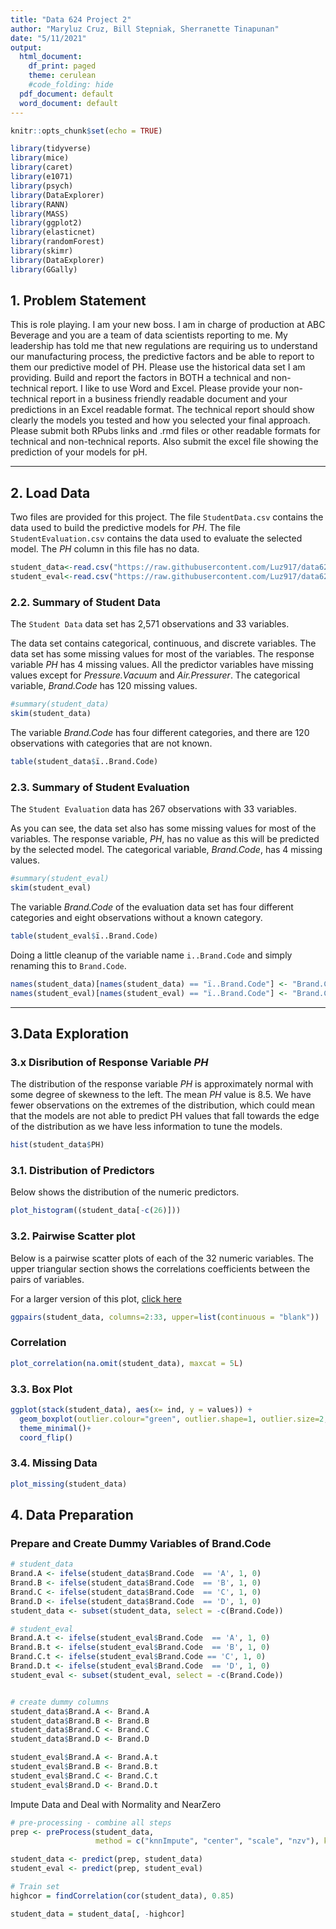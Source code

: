 ---
title: "Data 624 Project 2"
author: "Maryluz Cruz, Bill Stepniak, Sherranette Tinapunan"
date: "5/11/2021"
output:
  html_document:
    df_print: paged
    theme: cerulean
    #code_folding: hide
  pdf_document: default
  word_document: default
---

```{r setup, include=FALSE}
knitr::opts_chunk$set(echo = TRUE)
```

```{r message=FALSE, warning=FALSE}
library(tidyverse)
library(mice)
library(caret)
library(e1071)
library(psych)
library(DataExplorer)
library(RANN)
library(MASS)
library(ggplot2)
library(elasticnet)
library(randomForest)
library(skimr)
library(DataExplorer)
library(GGally)
```


## 1. Problem Statement

This is role playing. I am your new boss. I am in charge of production at ABC Beverage and you are a team of data scientists reporting to me. My leadership has told me that new regulations are requiring us to understand our manufacturing process, the predictive factors and be able to report to them our predictive model of PH. Please use the historical data set I am providing. Build and report the factors in BOTH a technical and non-technical report. I like to use Word and Excel. Please provide your non-technical report in a business friendly readable document and your predictions in an Excel readable format. The technical report should show clearly the models you tested and how you selected your final approach. Please submit both RPubs links and .rmd files or other readable formats for technical and non-technical reports. Also submit the excel file showing the prediction of your models for pH.

---

## 2. Load Data 

Two files are provided for this project. The file `StudentData.csv` contains the data used to build the predictive models for <i>PH</i>. The file `StudentEvaluation.csv` contains the data used to evaluate the selected model. The <i>PH</i> column in this file has no data.

```{r}
student_data<-read.csv("https://raw.githubusercontent.com/Luz917/data624project2/master/StudentData.csv")
student_eval<-read.csv("https://raw.githubusercontent.com/Luz917/data624project2/master/StudentEvaluation.csv")
```

### 2.2. Summary of Student Data

The `Student Data` data set has 2,571 observations and 33 variables. 

The data set contains categorical, continuous, and discrete variables. The data set has some missing values for most of the variables. The response variable <i>PH</i> has 4 missing values. All the predictor variables have missing values except for <i>Pressure.Vacuum</i> and <i>Air.Pressurer</i>. The categorical variable, <i>Brand.Code</i> has 120 missing values. 

```{r}
#summary(student_data)
skim(student_data)
```

The variable <i>Brand.Code</i> has four different categories, and there are 120 observations with categories that are not known. 

```{r}
table(student_data$ï..Brand.Code)
```

### 2.3. Summary of Student Evaluation 

The `Student Evaluation` data has 267 observations with 33 variables. 

As you can see, the data set also has some missing values for most of the variables. The response variable, <i>PH</i>, has no value as this will be predicted by the selected model. The categorical variable, <i>Brand.Code</i>, has 4 missing values. 

```{r}
#summary(student_eval)
skim(student_eval)
```

The variable <i>Brand.Code</i> of the evaluation data set has four different categories and eight observations without a known category. 

```{r}
table(student_eval$ï..Brand.Code)
```

Doing a little cleanup of the variable name `i..Brand.Code` and simply renaming this to `Brand.Code`. 

```{r}
names(student_data)[names(student_data) == "ï..Brand.Code"] <- "Brand.Code"
names(student_eval)[names(student_eval) == "ï..Brand.Code"] <- "Brand.Code"
```

---

## 3.Data Exploration

### 3.x Disribution of Response Variable <i>PH</i> 

The distribution of the response variable <i>PH</i> is approximately normal with some degree of skewness to the left. The mean <i>PH</i> value is 8.5. We have fewer observations on the extremes of the distribution, which could mean that the models are not able to predict PH values that fall towards the edge of the distribution as we have less information to tune the models. 

```{r}
hist(student_data$PH)
```

### 3.1. Distribution of Predictors

Below shows the distribution of the numeric predictors. 

```{r}
plot_histogram((student_data[-c(26)]))
```


### 3.2. Pairwise Scatter plot

Below is a pairwise scatter plots of each of the 32 numeric variables. The upper triangular section shows the correlations coefficients between the pairs of variables. 

For a larger version of this plot, [click here](https://github.com/Luz917/data624project2/blob/Sherranette/pairs-result.png)

```{r fig.height=20, fig.width=20, message=FALSE, warning=FALSE}
ggpairs(student_data, columns=2:33, upper=list(continuous = "blank"))
```

### Correlation


```{r fig.height=10, fig.width=10, message=FALSE, warning=FALSE}
plot_correlation(na.omit(student_data), maxcat = 5L)
```

### 3.3. Box Plot


```{r fig.height=10, fig.width=10, message=FALSE, warning=FALSE}
ggplot(stack(student_data), aes(x= ind, y = values)) + 
  geom_boxplot(outlier.colour="green", outlier.shape=1, outlier.size=2,aes(fill=ind)) +
  theme_minimal()+
  coord_flip() 
```




### 3.4. Missing Data 

```{r fig.height=5}
plot_missing(student_data)
```



## 4. Data Preparation 

### Prepare and Create Dummy Variables of Brand.Code

```{r}
# student_data
Brand.A <- ifelse(student_data$Brand.Code  == 'A', 1, 0)
Brand.B <- ifelse(student_data$Brand.Code  == 'B', 1, 0)
Brand.C <- ifelse(student_data$Brand.Code  == 'C', 1, 0)
Brand.D <- ifelse(student_data$Brand.Code  == 'D', 1, 0)
student_data <- subset(student_data, select = -c(Brand.Code))

# student_eval
Brand.A.t <- ifelse(student_eval$Brand.Code  == 'A', 1, 0)
Brand.B.t <- ifelse(student_eval$Brand.Code  == 'B', 1, 0)
Brand.C.t <- ifelse(student_eval$Brand.Code == 'C', 1, 0)
Brand.D.t <- ifelse(student_eval$Brand.Code  == 'D', 1, 0)
student_eval <- subset(student_eval, select = -c(Brand.Code))


# create dummy columns 
student_data$Brand.A <- Brand.A
student_data$Brand.B <- Brand.B
student_data$Brand.C <- Brand.C
student_data$Brand.D <- Brand.D

student_eval$Brand.A <- Brand.A.t
student_eval$Brand.B <- Brand.B.t
student_eval$Brand.C <- Brand.C.t
student_eval$Brand.D <- Brand.D.t
```


Impute Data and Deal with Normality and NearZero 

```{r}
# pre-processing - combine all steps
prep <- preProcess(student_data, 
                   method = c("knnImpute", "center", "scale", "nzv"), k = 10)

student_data <- predict(prep, student_data)
student_eval <- predict(prep, student_eval)
```


```{r}
# Train set
highcor = findCorrelation(cor(student_data), 0.85)

student_data = student_data[, -highcor]
```

  


























